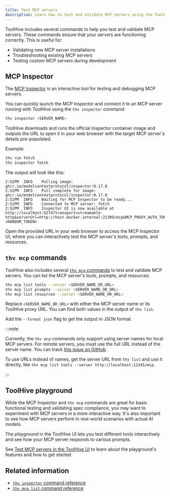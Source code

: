 ```yaml
---
title: Test MCP servers
description: Learn how to test and validate MCP servers using the ToolHive CLI.
---
```


ToolHive includes several commands to help you test and validate MCP servers.
These commands ensure that your servers are functioning correctly. This is
useful for:

- Validating new MCP server installations
- Troubleshooting existing MCP servers
- Testing custom MCP servers during development

## MCP Inspector

The [MCP Inspector](https://modelcontextprotocol.io/docs/tools/inspector) is an
interactive tool for testing and debugging MCP servers.

You can quickly launch the MCP Inspector and connect it to an MCP server running
with ToolHive using the `thv inspector` command:

```bash
thv inspector <SERVER_NAME>
```

ToolHive downloads and runs the official Inspector container image and outputs
the URL to open it in your web browser with the target MCP server's details
pre-populated.

Example:

```bash
thv run fetch
thv inspector fetch
```

The output will look like this:

```text
2:52PM	INFO	Pulling image: ghcr.io/modelcontextprotocol/inspector:0.17.0
2:52PM	INFO	Pull complete for image: ghcr.io/modelcontextprotocol/inspector:0.17.0
2:52PM	INFO	Waiting for MCP Inspector to be ready...
2:52PM	INFO	Connected to MCP server: fetch
2:52PM	INFO	Inspector UI is now available at http://localhost:6274?transport=streamable-http&serverUrl=http://host.docker.internal:21309/mcp&MCP_PROXY_AUTH_TOKEN=<RANDOM_TOKEN>
```

Open the provided URL in your web browser to access the MCP Inspector UI, where
you can interactively test the MCP server's tools, prompts, and resources.

## `thv mcp` commands

ToolHive also includes several
[`thv mcp` commands](../reference/cli/thv_mcp_list.md) to test and validate MCP
servers. You can list the MCP server's tools, prompts, and resources:

```bash
thv mcp list tools --server <SERVER_NAME_OR_URL>
thv mcp list prompts --server <SERVER_NAME_OR_URL>
thv mcp list resources --server <SERVER_NAME_OR_URL>
```

Replace `<SERVER_NAME_OR_URL>` with either the MCP server name or its ToolHive
proxy URL. You can find both values in the output of `thv list`.

Add the `--format json` flag to get the output in JSON format.

:::note

Currently, the `thv mcp` commands only support using server names for local MCP
servers. For remote servers, you must use the full URL instead of the server
name. You can track
[this issue on GitHub](https://github.com/stacklok/toolhive/issues/2035).

To use URLs instead of names, get the server URL from `thv list` and use it
directly, like `thv mcp list tools --server http://localhost:12345/mcp`.

:::

## ToolHive playground

While the MCP Inspector and `thv mcp` commands are great for basic functional
testing and validating spec compliance, you may want to experiment with MCP
servers in a more interactive way. It's also important to see how MCP servers
perform in real-world scenarios with actual AI models.

The _playground_ in the ToolHive UI lets you test different tools interactively
and see how your MCP server responds to various prompts.

See [Test MCP servers in the ToolHive UI](../guides-ui/playground.mdx) to learn
about the playground's features and how to get started.

## Related information

- [`thv inspector` command reference](../reference/cli/thv_inspector.md)
- [`thv mcp list` command reference](../reference/cli/thv_mcp_list.md)
